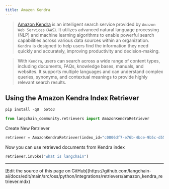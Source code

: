 ```yaml
---
title: Amazon Kendra
---
```


> [Amazon Kendra](https://docs.aws.amazon.com/kendra/latest/dg/what-is-kendra.html) is an intelligent search service provided by `Amazon Web Services` (`AWS`). It utilizes advanced natural language processing (NLP) and machine learning algorithms to enable powerful search capabilities across various data sources within an organization. `Kendra` is designed to help users find the information they need quickly and accurately, improving productivity and decision-making.

> With `Kendra`, users can search across a wide range of content types, including documents, FAQs, knowledge bases, manuals, and websites. It supports multiple languages and can understand complex queries, synonyms, and contextual meanings to provide highly relevant search results.

## Using the Amazon Kendra Index Retriever

```python
pip install -qU  boto3
```

```python
from langchain_community.retrievers import AmazonKendraRetriever
```

Create New Retriever

```python
retriever = AmazonKendraRetriever(index_id="c0806df7-e76b-4bce-9b5c-d5582f6b1a03")
```

Now you can use retrieved documents from Kendra index

```python
retriever.invoke("what is langchain")
```

---

<Callout icon="pen-to-square" iconType="regular">
  [Edit the source of this page on GitHub](https://github.com/langchain-ai/docs/edit/main/src/oss/python/integrations/retrievers/amazon_kendra_retriever.mdx)
</Callout>
